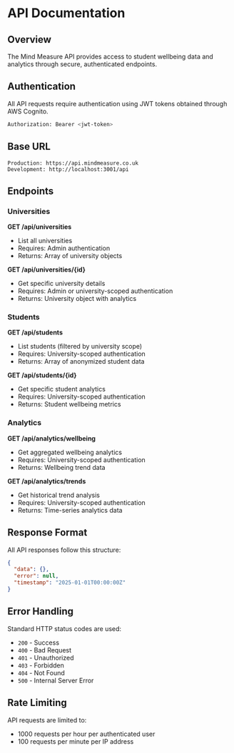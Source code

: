 # API Documentation

## Overview

The Mind Measure API provides access to student wellbeing data and analytics through secure, authenticated endpoints.

## Authentication

All API requests require authentication using JWT tokens obtained through AWS Cognito.

```bash
Authorization: Bearer <jwt-token>
```

## Base URL

```
Production: https://api.mindmeasure.co.uk
Development: http://localhost:3001/api
```

## Endpoints

### Universities

**GET /api/universities**
- List all universities
- Requires: Admin authentication
- Returns: Array of university objects

**GET /api/universities/\{id\}**
- Get specific university details
- Requires: Admin or university-scoped authentication
- Returns: University object with analytics

### Students  

**GET /api/students**
- List students (filtered by university scope)
- Requires: University-scoped authentication
- Returns: Array of anonymized student data

**GET /api/students/\{id\}**
- Get specific student analytics
- Requires: University-scoped authentication
- Returns: Student wellbeing metrics

### Analytics

**GET /api/analytics/wellbeing**
- Get aggregated wellbeing analytics
- Requires: University-scoped authentication
- Returns: Wellbeing trend data

**GET /api/analytics/trends**
- Get historical trend analysis
- Requires: University-scoped authentication
- Returns: Time-series analytics data

## Response Format

All API responses follow this structure:

```json
{
  "data": {},
  "error": null,
  "timestamp": "2025-01-01T00:00:00Z"
}
```

## Error Handling

Standard HTTP status codes are used:

- `200` - Success
- `400` - Bad Request
- `401` - Unauthorized
- `403` - Forbidden
- `404` - Not Found
- `500` - Internal Server Error

## Rate Limiting

API requests are limited to:
- 1000 requests per hour per authenticated user
- 100 requests per minute per IP address